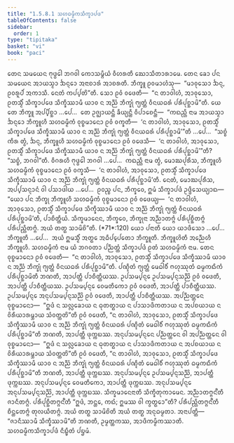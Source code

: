 ```yaml
---
title: "1.5.8.1 ᩈᩉᨵᨾ᩠ᨾᩥᨠᩈᩥᨠ᩠ᨡᩣᨸᨴ"
tableOfContents: false
sidebar:
  order: 1
type: "tipitaka"
basket: "vi"
book: "paci"
---
```



<DynamicBreadcrumb />

<Division number="433" book="paci">

<Paragraph number="1302" book="paci">
ᨲᩮᨶ ᩈᨾᨿᩮᨶ ᨻᩩᨴ᩠ᨵᩮᩤ ᨽᨣᩅᩤ ᨠᩮᩣᩈᨾ᩠ᨻᩥᨿᩴ ᩅᩥᩉᩁᨲᩥ ᨥᩮᩣᩈᩥᨲᩣᩁᩣᨾᩮ. ᨲᩮᨶ ᨡᩮᩣ ᨸᨶ ᩈᨾᨿᩮᨶ ᩋᩣᨿᩈ᩠ᨾᩣ ᨨᨶ᩠ᨶᩮᩣ ᩋᨶᩣᨧᩣᩁᩴ ᩋᩣᨧᩁᨲᩥ. ᨽᩥᨠ᩠ᨡᩪ ᩑᩅᨾᩣᩉᩴᩈᩩ—  “ᨾᩣᩅᩩᩈᩮᩣ ᨨᨶ᩠ᨶ, ᩑᩅᩁᩪᨸᩴ ᩋᨠᩣᩈᩥ. ᨶᩮᨲᩴ ᨠᨸ᩠ᨸᨲᩦ”ᨲᩥ. ᩈᩮᩣ ᩑᩅᩴ ᩅᨴᩮᨲᩥ—  “ᨶ ᨲᩣᩅᩤᩉᩴ, ᩋᩣᩅᩩᩈᩮᩣ, ᩑᨲᩈ᩠ᨾᩥᩴ ᩈᩥᨠ᩠ᨡᩣᨸᨴᩮ ᩈᩥᨠ᩠ᨡᩥᩔᩣᨾᩥ ᨿᩣᩅ ᨶ ᩋᨬ᩠ᨬᩴ ᨽᩥᨠ᩠ᨡᩩᩴ ᨻ᩠ᨿᨲ᩠ᨲᩴ ᩅᩥᨶᨿᨵᩁᩴ ᨸᩁᩥᨸᩩᨧ᩠ᨨᩣᨾᩦ”ᨲᩥ.
</Paragraph>

<Paragraph number="1303" book="paci">
ᨿᩮ ᨲᩮ ᨽᩥᨠ᩠ᨡᩪ ᩋᨸ᩠ᨸᩥᨧ᩠ᨨᩣ …ᨸᩮ…  ᨲᩮ ᩏᨩ᩠ᨫᩣᨿᨶ᩠ᨲᩥ ᨡᩥᨿ᩠ᨿᨶ᩠ᨲᩥ ᩅᩥᨸᩣᨧᩮᨶ᩠ᨲᩥ—  “ᨠᨳᨬ᩠ᩉᩥ ᨶᩣᨾ ᩋᩣᨿᩈ᩠ᨾᩣ ᨨᨶ᩠ᨶᩮᩣ ᨽᩥᨠ᩠ᨡᩪᩉᩥ ᩈᩉᨵᨾ᩠ᨾᩥᨠᩴ ᩅᩩᨧ᩠ᨧᨾᩣᨶᩮᩣ ᩑᩅᩴ ᩅᨠ᩠ᨡᨲᩥ—  ‘ᨶ ᨲᩣᩅᩤᩉᩴ, ᩋᩣᩅᩩᩈᩮᩣ, ᩑᨲᩈ᩠ᨾᩥᩴ ᩈᩥᨠ᩠ᨡᩣᨸᨴᩮ ᩈᩥᨠ᩠ᨡᩥᩔᩣᨾᩥ ᨿᩣᩅ ᨶ ᩋᨬ᩠ᨬᩴ ᨽᩥᨠ᩠ᨡᩩᩴ ᨻ᩠ᨿᨲ᩠ᨲᩴ ᩅᩥᨶᨿᨵᩁᩴ ᨸᩁᩥᨸᩩᨧ᩠ᨨᩣᨾᩦ’”ᨲᩥ …ᨸᩮ…  “ᩈᨧ᩠ᨧᩴ ᨠᩥᩁ ᨲ᩠ᩅᩴ, ᨨᨶ᩠ᨶ, ᨽᩥᨠ᩠ᨡᩪᩉᩥ ᩈᩉᨵᨾ᩠ᨾᩥᨠᩴ ᩅᩩᨧ᩠ᨧᨾᩣᨶᩮᩣ ᩑᩅᩴ ᩅᨴᩮᩈᩥ—  ‘ᨶ ᨲᩣᩅᩤᩉᩴ, ᩋᩣᩅᩩᩈᩮᩣ, ᩑᨲᩈ᩠ᨾᩥᩴ ᩈᩥᨠ᩠ᨡᩣᨸᨴᩮ ᩈᩥᨠ᩠ᨡᩥᩔᩣᨾᩥ ᨿᩣᩅ ᨶ ᩋᨬ᩠ᨬᩴ ᨽᩥᨠ᩠ᨡᩩᩴ ᨻ᩠ᨿᨲ᩠ᨲᩴ ᩅᩥᨶᨿᨵᩁᩴ ᨸᩁᩥᨸᩩᨧ᩠ᨨᩣᨾᩦ’”ᨲᩥ? “ᩈᨧ᩠ᨧᩴ, ᨽᨣᩅᩤ”ᨲᩥ. ᩅᩥᨣᩁᩉᩥ ᨻᩩᨴ᩠ᨵᩮᩤ ᨽᨣᩅᩤ …ᨸᩮ…  ᨠᨳᨬ᩠ᩉᩥ ᨶᩣᨾ ᨲ᩠ᩅᩴ, ᨾᩮᩣᨥᨸᩩᩁᩥᩈ, ᨽᩥᨠ᩠ᨡᩪᩉᩥ ᩈᩉᨵᨾ᩠ᨾᩥᨠᩴ ᩅᩩᨧ᩠ᨧᨾᩣᨶᩮᩣ ᩑᩅᩴ ᩅᨠ᩠ᨡᩈᩥ—  ‘ᨶ ᨲᩣᩅᩤᩉᩴ, ᩋᩣᩅᩩᩈᩮᩣ, ᩑᨲᩈ᩠ᨾᩥᩴ ᩈᩥᨠ᩠ᨡᩣᨸᨴᩮ ᩈᩥᨠ᩠ᨡᩥᩔᩣᨾᩥ ᨿᩣᩅ ᨶ ᩋᨬ᩠ᨬᩴ ᨽᩥᨠ᩠ᨡᩩᩴ ᨻ᩠ᨿᨲ᩠ᨲᩴ ᩅᩥᨶᨿᨵᩁᩴ ᨸᩁᩥᨸᩩᨧ᩠ᨨᩣᨾᩦ’ᨲᩥ. ᨶᩮᨲᩴ, ᨾᩮᩣᨥᨸᩩᩁᩥᩈ, ᩋᨸ᩠ᨸᩈᨶ᩠ᨶᩣᨶᩴ ᩅᩤ ᨸᩈᩣᨴᩤᨿ …ᨸᩮ…  ᩑᩅᨬ᩠ᨧ ᨸᨶ, ᨽᩥᨠ᩠ᨡᩅᩮ, ᩍᨾᩴ ᩈᩥᨠ᩠ᨡᩣᨸᨴᩴ ᩏᨴ᩠ᨴᩥᩈᩮᨿ᩠ᨿᩣᨳ—
</Paragraph>

</Division>
<Division number="434" book="paci">

<Paragraph number="1304" book="paci">
<Emphasis>“ᨿᩮᩣ ᨸᨶ ᨽᩥᨠ᩠ᨡᩩ ᨽᩥᨠ᩠ᨡᩪᩉᩥ ᩈᩉᨵᨾ᩠ᨾᩥᨠᩴ ᩅᩩᨧ᩠ᨧᨾᩣᨶᩮᩣ ᩑᩅᩴ ᩅᨴᩮᨿ᩠ᨿ—  ‘ᨶ ᨲᩣᩅᩤᩉᩴ, ᩋᩣᩅᩩᩈᩮᩣ, ᩑᨲᩈ᩠ᨾᩥᩴ ᩈᩥᨠ᩠ᨡᩣᨸᨴᩮ ᩈᩥᨠ᩠ᨡᩥᩔᩣᨾᩥ ᨿᩣᩅ ᨶ ᩋᨬ᩠ᨬᩴ ᨽᩥᨠ᩠ᨡᩩᩴ ᨻ᩠ᨿᨲ᩠ᨲᩴ ᩅᩥᨶᨿᨵᩁᩴ ᨸᩁᩥᨸᩩᨧ᩠ᨨᩣᨾᩦ’ᨲᩥ, ᨸᩣᨧᩥᨲ᩠ᨲᩥᨿᩴ. ᩈᩥᨠ᩠ᨡᨾᩣᨶᩮᨶ, ᨽᩥᨠ᩠ᨡᩅᩮ, ᨽᩥᨠ᩠ᨡᩩᨶᩣ ᩋᨬ᩠ᨬᩣᨲᨻ᩠ᨻᩴ ᨸᩁᩥᨸᩩᨧ᩠ᨨᩥᨲᨻ᩠ᨻᩴ ᨸᩁᩥᨸᨬ᩠ᩉᩥᨲᨻ᩠ᨻᩴ. ᩋᨿᩴ ᨲᨲ᩠ᨳ ᩈᩣᨾᩦᨧᩦ”</Emphasis>ᨲᩥ. (*71*:<Emphasis>120</Emphasis>)
</Paragraph>

</Division>
<Division number="435" book="paci">

<Paragraph number="1305" book="paci">
<Emphasis>ᨿᩮᩣ ᨸᨶᩣ</Emphasis>ᨲᩥ ᨿᩮᩣ ᨿᩣᨴᩥᩈᩮᩣ …ᨸᩮ…  <Emphasis>ᨽᩥᨠ᩠ᨡᩪ</Emphasis>ᨲᩥ …ᨸᩮ…  ᩋᨿᩴ ᩍᨾᩈ᩠ᨾᩥᩴ ᩋᨲ᩠ᨳᩮ ᩋᨵᩥᨸ᩠ᨸᩮᨲᩮᩣ ᨽᩥᨠ᩠ᨡᩪᨲᩥ.
</Paragraph>

<Paragraph number="1306" book="paci">
<Emphasis>ᨽᩥᨠ᩠ᨡᩪᩉᩦ</Emphasis>ᨲᩥ ᩋᨬ᩠ᨬᩮᩉᩥ ᨽᩥᨠ᩠ᨡᩪᩉᩥ.
</Paragraph>

<Paragraph number="1307" book="paci">
<Emphasis>ᩈᩉᨵᨾ᩠ᨾᩥᨠᩴ</Emphasis> ᨶᩣᨾ ᨿᩴ ᨽᨣᩅᨲᩣ ᨸᨬ᩠ᨬᨲ᩠ᨲᩴ ᩈᩥᨠ᩠ᨡᩣᨸᨴᩴ ᩑᨲᩴ ᩈᩉᨵᨾ᩠ᨾᩥᨠᩴ ᨶᩣᨾ. ᨲᩮᨶ ᩅᩩᨧ᩠ᨧᨾᩣᨶᩮᩣ ᩑᩅᩴ ᩅᨴᩮᨲᩥ—  “ᨶ ᨲᩣᩅᩤᩉᩴ, ᩋᩣᩅᩩᩈᩮᩣ, ᩑᨲᩈ᩠ᨾᩥᩴ ᩈᩥᨠ᩠ᨡᩣᨸᨴᩮ ᩈᩥᨠ᩠ᨡᩥᩔᩣᨾᩥ ᨿᩣᩅ ᨶ ᩋᨬ᩠ᨬᩴ ᨽᩥᨠ᩠ᨡᩩᩴ ᨻ᩠ᨿᨲ᩠ᨲᩴ ᩅᩥᨶᨿᨵᩁᩴ ᨸᩁᩥᨸᩩᨧ᩠ᨨᩣᨾᩦ”ᨲᩥ. ᨸᨱ᩠ᨯᩥᨲᩴ ᨻ᩠ᨿᨲ᩠ᨲᩴ ᨾᩮᨵᩤᩅᩥᩴ ᨻᩉᩩᩔᩩᨲᩴ ᨵᨾ᩠ᨾᨠᨳᩥᨠᩴ ᨸᩁᩥᨸᩩᨧ᩠ᨨᩣᨾᩦᨲᩥ ᨽᨱᨲᩥ, ᩋᩣᨸᨲ᩠ᨲᩥ ᨸᩣᨧᩥᨲ᩠ᨲᩥᨿᩔ.
</Paragraph>

</Division>
<Division number="436" book="paci">

<Paragraph number="1308" book="paci">
ᩏᨸᩈᨾ᩠ᨸᨶ᩠ᨶᩮ ᩏᨸᩈᨾ᩠ᨸᨶ᩠ᨶᩈᨬ᩠ᨬᩦ ᩑᩅᩴ ᩅᨴᩮᨲᩥ, ᩋᩣᨸᨲ᩠ᨲᩥ ᨸᩣᨧᩥᨲ᩠ᨲᩥᨿᩔ. ᩏᨸᩈᨾ᩠ᨸᨶ᩠ᨶᩮ ᩅᩮᨾᨲᩥᨠᩮᩣ ᩑᩅᩴ ᩅᨴᩮᨲᩥ, ᩋᩣᨸᨲ᩠ᨲᩥ ᨸᩣᨧᩥᨲ᩠ᨲᩥᨿᩔ. ᩏᨸᩈᨾ᩠ᨸᨶ᩠ᨶᩮ ᩋᨶᩩᨸᩈᨾ᩠ᨸᨶ᩠ᨶᩈᨬ᩠ᨬᩦ ᩑᩅᩴ ᩅᨴᩮᨲᩥ, ᩋᩣᨸᨲ᩠ᨲᩥ ᨸᩣᨧᩥᨲ᩠ᨲᩥᨿᩔ.
</Paragraph>

<Paragraph number="1309" book="paci">
ᩋᨸᨬ᩠ᨬᨲ᩠ᨲᩮᨶ ᩅᩩᨧ᩠ᨧᨾᩣᨶᩮᩣ—  “ᩍᨴᩴ ᨶ ᩈᩃᩖᩮᨡᩣᨿ ᨶ ᨵᩩᨲᨲ᩠ᨳᩣᨿ ᨶ ᨸᩣᩈᩣᨴᩥᨠᨲᩣᨿ ᨶ ᩋᨸᨧᨿᩣᨿ ᨶ ᩅᩦᩁᩥᨿᩣᩁᨾ᩠ᨽᩣᨿ ᩈᩴᩅᨲ᩠ᨲᨲᩦ”ᨲᩥ ᩑᩅᩴ ᩅᨴᩮᨲᩥ, “ᨶ ᨲᩣᩅᩤᩉᩴ, ᩋᩣᩅᩩᩈᩮᩣ, ᩑᨲᩈ᩠ᨾᩥᩴ ᩈᩥᨠ᩠ᨡᩣᨸᨴᩮ ᩈᩥᨠ᩠ᨡᩥᩔᩣᨾᩥ ᨿᩣᩅ ᨶ ᩋᨬ᩠ᨬᩴ ᨽᩥᨠ᩠ᨡᩩᩴ ᨻ᩠ᨿᨲ᩠ᨲᩴ ᩅᩥᨶᨿᨵᩁᩴ ᨸᨱ᩠ᨯᩥᨲᩴ ᨾᩮᨵᩤᩅᩥᩴ ᨻᩉᩩᩔᩩᨲᩴ ᨵᨾ᩠ᨾᨠᨳᩥᨠᩴ ᨸᩁᩥᨸᩩᨧ᩠ᨨᩣᨾᩦ”ᨲᩥ ᨽᨱᨲᩥ, ᩋᩣᨸᨲ᩠ᨲᩥ ᨴᩩᨠ᩠ᨠᨭᩔ.
</Paragraph>

<Paragraph number="1310" book="paci">
ᩋᨶᩩᨸᩈᨾ᩠ᨸᨶ᩠ᨶᩮᨶ ᨸᨬ᩠ᨬᨲ᩠ᨲᩮᨶ ᩅᩤ ᩋᨸᨬ᩠ᨬᨲ᩠ᨲᩮᨶ ᩅᩤ ᩅᩩᨧ᩠ᨧᨾᩣᨶᩮᩣ—  “ᩍᨴᩴ ᨶ ᩈᩃᩖᩮᨡᩣᨿ ᨶ ᨵᩩᨲᨲ᩠ᨳᩣᨿ ᨶ ᨸᩣᩈᩣᨴᩥᨠᨲᩣᨿ ᨶ ᩋᨸᨧᨿᩣᨿ ᨶ ᩅᩦᩁᩥᨿᩣᩁᨾ᩠ᨽᩣᨿ ᩈᩴᩅᨲ᩠ᨲᨲᩦ”ᨲᩥ ᩑᩅᩴ ᩅᨴᩮᨲᩥ, “ᨶ ᨲᩣᩅᩤᩉᩴ, ᩋᩣᩅᩩᩈᩮᩣ, ᩑᨲᩈ᩠ᨾᩥᩴ ᩈᩥᨠ᩠ᨡᩣᨸᨴᩮ ᩈᩥᨠ᩠ᨡᩥᩔᩣᨾᩥ ᨿᩣᩅ ᨶ ᩋᨬ᩠ᨬᩴ ᨽᩥᨠ᩠ᨡᩩᩴ ᨻ᩠ᨿᨲ᩠ᨲᩴ ᩅᩥᨶᨿᨵᩁᩴ ᨸᨱ᩠ᨯᩥᨲᩴ ᨾᩮᨵᩤᩅᩥᩴ ᨻᩉᩩᩔᩩᨲᩴ ᨵᨾ᩠ᨾᨠᨳᩥᨠᩴ ᨸᩁᩥᨸᩩᨧ᩠ᨨᩣᨾᩦ”ᨲᩥ ᨽᨱᨲᩥ, ᩋᩣᨸᨲ᩠ᨲᩥ ᨴᩩᨠ᩠ᨠᨭᩔ. ᩋᨶᩩᨸᩈᨾ᩠ᨸᨶ᩠ᨶᩮ ᩏᨸᩈᨾ᩠ᨸᨶ᩠ᨶᩈᨬ᩠ᨬᩦ, ᩋᩣᨸᨲ᩠ᨲᩥ ᨴᩩᨠ᩠ᨠᨭᩔ. ᩋᨶᩩᨸᩈᨾ᩠ᨸᨶ᩠ᨶᩮ ᩅᩮᨾᨲᩥᨠᩮᩣ, ᩋᩣᨸᨲ᩠ᨲᩥ ᨴᩩᨠ᩠ᨠᨭᩔ. ᩋᨶᩩᨸᩈᨾ᩠ᨸᨶ᩠ᨶᩮ ᩋᨶᩩᨸᩈᨾ᩠ᨸᨶ᩠ᨶᩈᨬ᩠ᨬᩦ, ᩋᩣᨸᨲ᩠ᨲᩥ ᨴᩩᨠ᩠ᨠᨭᩔ.
</Paragraph>

<Paragraph number="1311" book="paci">
<Emphasis>ᩈᩥᨠ᩠ᨡᨾᩣᨶᩮᨶᩣ</Emphasis>ᨲᩥ ᩈᩥᨠ᩠ᨡᩥᨲᩩᨠᩣᨾᩮᨶ.
</Paragraph>

<Paragraph number="1312" book="paci">
<Emphasis>ᩋᨬ᩠ᨬᩣᨲᨻ᩠ᨻᨶ᩺</Emphasis>ᨲᩥ ᨩᩣᨶᩥᨲᨻ᩠ᨻᩴ.
</Paragraph>

<Paragraph number="1313" book="paci">
<Emphasis>ᨸᩁᩥᨸᩩᨧ᩠ᨨᩥᨲᨻ᩠ᨻᨶ᩺</Emphasis>ᨲᩥ “ᩍᨴᩴ, ᨽᨶ᩠ᨲᩮ, ᨠᨳᩴ; ᩍᨾᩔ ᩅᩤ ᨠ᩠ᩅᨲ᩠ᨳᩮᩣ”ᨲᩥ?
</Paragraph>

<Paragraph number="1314" book="paci">
<Emphasis>ᨸᩁᩥᨸᨬ᩠ᩉᩥᨲᨻ᩠ᨻᨶ᩺</Emphasis>ᨲᩥ ᨧᩥᨶ᩠ᨲᩮᨲᨻ᩠ᨻᩴ ᨲᩩᩃᨿᩥᨲᨻ᩠ᨻᩴ.
</Paragraph>

<Paragraph number="1315" book="paci">
<Emphasis>ᩋᨿᩴ ᨲᨲ᩠ᨳ ᩈᩣᨾᩦᨧᩦ</Emphasis>ᨲᩥ ᩋᨿᩴ ᨲᨲ᩠ᨳ ᩋᨶᩩᨵᨾ᩠ᨾᨲᩣ.
</Paragraph>

</Division>
<Division number="437" book="paci">

<Paragraph number="1316" book="paci">
ᩋᨶᩣᨸᨲ᩠ᨲᩥ—  “ᨩᩣᨶᩥᩔᩣᨾᩥ ᩈᩥᨠ᩠ᨡᩥᩔᩣᨾᩦ”ᨲᩥ ᨽᨱᨲᩥ, ᩏᨾ᩠ᨾᨲ᩠ᨲᨠᩔ, ᩋᩣᨴᩥᨠᨾ᩠ᨾᩥᨠᩔᩣᨲᩥ.

</Paragraph>
</Division>

<Paragraph number="1317" type="center" book="paci">
ᩈᩉᨵᨾ᩠ᨾᩥᨠᩈᩥᨠ᩠ᨡᩣᨸᨴᩴ ᨶᩥᨭ᩠ᨮᩥᨲᩴ ᨸᨮᨾᩴ.
</Paragraph>